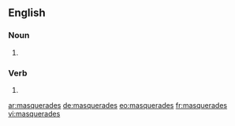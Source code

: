 ==English==

===Noun===
{{head|en|plural}}

# {{plural of|masquerade|lang=en}}

===Verb===
{{head|en}}

# {{en-third-person singular of|masquerade}}

[[ar:masquerades]]
[[de:masquerades]]
[[eo:masquerades]]
[[fr:masquerades]]
[[vi:masquerades]]